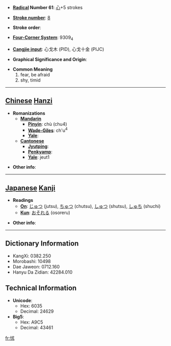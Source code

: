 * '''[[Wiktionary:Chinese radical index| Radical]] Number 61''': [[Wiktionary:Chinese radical index 心|心]]+5 strokes

* '''[[Wiktionary:Chinese total strokes index|Stroke number]]''': [[Wiktionary:Chinese total strokes index 8|8]]

* '''Stroke order''': 

* '''[[Wiktionary:Chinese four corner index|Four-Corner System]]''': 9309<sub>4</sub>

* '''[[Wiktionary:Chinese Cangjie index|Cangjie input]]''': 心戈木 (PID), 心戈十金 (PIJC)

* '''Graphical Significance and Origin''': 

* '''Common Meaning'''
*#fear, be afraid
*# shy, timid


----

== [[Chinese]] [[Hanzi]] ==

* '''Romanizations'''
** '''[[Mandarin]]'''
*** '''[[Pinyin]]''': chù (chu4)
*** '''[[Wade-Giles]]''': ch'u<sup>4</sup>
*** '''[[Yale]]''': 
** '''[[Cantonese]]'''
*** '''[[Jyutping]]''':
*** '''[[Penkyamp]]''': 
*** '''[[Yale]]''': jeut1

* '''Other info''': 

----

== [[Japanese]] [[Kanji]] ==

* '''Readings'''
** '''[[On]]''': [[じゅつ]] (jutsu), [[ちゅつ]] (chutsu), [[しゅつ]] (shutsu), [[しゅち]] (shuchi)
** '''[[Kun]]''': [[おそれる]] (osoreru)

* '''Other info''':  

----

== Dictionary Information ==

* KangXi: 0382.250
* Morobashi: 10498
* Dae Jaweon: 0712.160
* Hanyu Da Zidian: 42284.010

== Technical Information ==

* '''Unicode''':
** Hex: 6035
** Decimal: 24629
* '''Big5''':
** Hex: A9C5
** Decimal: 43461

[[fr:怵]]